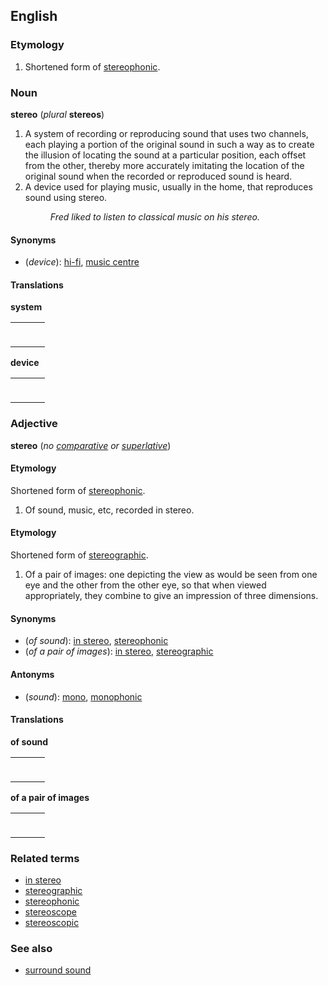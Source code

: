 ==English==
===Etymology===
#Shortened form of [[stereophonic]].

===Noun===
'''stereo''' (''plural'' '''stereos''')

#A system of recording or reproducing sound that uses two channels, each playing a portion of the original sound in such a way as to create the illusion of locating the sound at a particular position, each offset from the other, thereby more accurately imitating the location of the original sound when the recorded or reproduced sound is heard.
#A device used for playing music, usually in the home, that reproduces sound using stereo.
#:''Fred liked to listen to classical music on his stereo.''

====Synonyms====
*(''device''): [[hi-fi]], [[music centre]]

====Translations====

'''system'''
{| border=0  width=100%
|-
|bgcolor="#FFFFE0" valign=top width=48%|
{|
<!--Put translations for languages from A to I here-->
|}
| width=1% |
|bgcolor="#FFFFE0" valign=top width=48%|
{|
<!--Put translations for languages from J to Z here-->
|}
|}

'''device'''
{| border=0  width=100%
|-
|bgcolor="#FFFFE0" valign=top width=48%|
{|
<!--Put translations for languages from A to I here-->
|}
| width=1% |
|bgcolor="#FFFFE0" valign=top width=48%|
{|
<!--Put translations for languages from J to Z here-->
|}
|}

===Adjective===
'''stereo''' (''no [[comparative]] or [[superlative]]'')

====Etymology====
Shortened form of [[stereophonic]].

#Of sound, music, etc, recorded in stereo.

====Etymology====
Shortened form of [[stereographic]].

#Of a pair of images: one depicting the view as would be seen from one eye and the other from the other eye, so that when viewed appropriately, they combine to give an impression of three dimensions.

====Synonyms====
*(''of sound''): [[in stereo]], [[stereophonic]]
*(''of a pair of images''): [[in stereo]], [[stereographic]]

====Antonyms====
*(''sound''): [[mono]], [[monophonic]]

====Translations====

'''of sound'''
{| border=0  width=100%
|-
|bgcolor="#FFFFE0" valign=top width=48%|
{|
<!--Put translations for languages from A to I here-->
|}
| width=1% |
|bgcolor="#FFFFE0" valign=top width=48%|
{|
<!--Put translations for languages from J to Z here-->
|}
|}

'''of a pair of images'''
{| border=0  width=100%
|-
|bgcolor="#FFFFE0" valign=top width=48%|
{|
<!--Put translations for languages from A to I here-->
|}
| width=1% |
|bgcolor="#FFFFE0" valign=top width=48%|
{|
<!--Put translations for languages from J to Z here-->
|}
|}

===Related terms===
*[[in stereo]]
*[[stereographic]]
*[[stereophonic]]
*[[stereoscope]]
*[[stereoscopic]]

===See also===
*[[surround sound]]<!--is this a trademark?-->